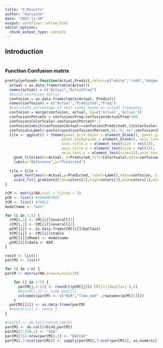 ```yaml
---
title: "4_Results"
author: "massaine"
date: "2022-11-30"
output: workflowr::wflow_html
editor_options:
  chunk_output_type: console
---
```


## Introduction

```r

```

### Function Confusion matrix
```r
prettyConfused<-function(Actual,Predict,colors=c("white","red4","dodgerblue3"),text.scl=5){
  actual = as.data.frame(table(Actual))
  names(actual) = c("Actual","ActualFreq")
  #build confusion matrix
  confusion = as.data.frame(table(Actual, Predict))
  names(confusion) = c("Actual","Predicted","Freq")
  #calculate percentage of test cases based on actual frequency
  confusion = merge(confusion, actual, by=c('Actual','Actual'))
  confusion$Percent = confusion$Freq/confusion$ActualFreq*100
  confusion$ColorScale<-confusion$Percent*-1
  confusion[which(confusion$Actual==confusion$Predicted),]$ColorScale<-confusion[which(confusion$Actual==confusion$Predicted),]$ColorScale*-1
  confusion$Label<-paste(round(confusion$Percent,0),"%, n=",confusion$Freq,sep="")
  tile <- ggplot() + theme(panel.grid.major = element_blank(), panel.grid.minor = element_blank(),
                          panel.background = element_blank(), axis.line = element_blank(),
                          axis.title.x = element_text(size = rel(1)),
                          axis.title.y = element_text(size = rel(1)),
                          axis.text.x = element_text(size=13),axis.text.y = element_text(size=13)) +
    geom_tile(aes(x=Actual, y=Predicted,fill=ColorScale),data=confusion, color="black",size=0.1) +
    labs(x="Reference",y="Predicted")
  
  tile = tile +
    geom_text(aes(x=Actual,y=Predicted, label=Label),data=confusion, size=text.scl, colour="black") +
    scale_fill_gradient2(low=colors[2],high=colors[3],mid=colors[1],midpoint = 0,guide='none')
}

```



```r

rCM <- matrix(NA,ncol = 3,nrow = 5)
pCM <- list() #PARAMETROS
tCM <- list() #TABLE
modelname <- "knn"

for (i in 1:5) {
  rCM[i,1] <- CM[[i]]$overall[1]
  rCM[i,2] <- CM[[i]]$overall[2]
  pCM[[i]] <- as.data.frame(CM[[i]]$byClass)
  tCM[[i]] <- CM[[i]]$table
  pCM[[i]]$Model <- modelname
  pCM[[i]]$data <- NIR
}

resCV <- list()
parCM1 <- list()

for (i in 1:n) {
parCM <- matrix(NA,nrow=5,ncol=13)

    for (j in 1:5) {
      parCM[j,3:13] <- round(t(pCM[[j]]$`CM[[i]]$byClass`),2)
      #parCM[j,2] <- time_mod1[i] 
      colnames(parCM) <- c("NIR","Time_mod" ,rownames(pCM[[1]]))
    }
  parCM1[[i]] <- as.data.frame(parCM)
  #resCV[[i]] <- resCV_2
}

#resCV1 <- do.call(rbind,resCV)
parCM1 <- do.call(rbind,parCM1)
parCM1[1:150,1] <- "ASD"
parCM1[151:nrow(parCM1),1] <- "BUCCHI"
parCM1[,3:ncol(parCM1)] <- sapply(parCM1[,3:ncol(parCM1)], as.numeric)
```

